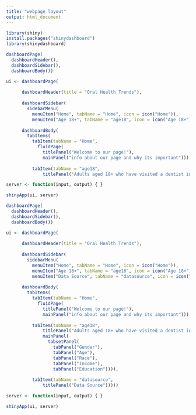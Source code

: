 ```yaml
---
title: "webpage layout"
output: html_document
---
```


```r
library(shiny)
install.packages("shinydashboard")
library(shinydashboard)
```

```r
dashboardPage(
  dashboardHeader(),
  dashboardSidebar(),
  dashboardBody())

ui <- dashboardPage(
  
      dashboardHeader(title = "Oral Health Trends"),
  
      dashboardSidebar( 
        sidebarMenu(
          menuItem("Home", tabName = "Home", icon = icon("Home")),
          menuItem("Age 18+", tabName = "age18", icon = icon("Age 18+")))),
  
      dashboardBody(
        tabItems(
          tabItem(tabName = "Home",
            fluidPage(
              titlePanel("Welcome to our page!"),
              mainPanel("info about our page and why its important"))),
        
          tabItem(tabName = "age18",
              titlePanel("Adults aged 18+ who have visited a dentist in the past year")))))

server <- function(input, output) { }

shinyApp(ui, server)
```
```r
dashboardPage(
  dashboardHeader(),
  dashboardSidebar(),
  dashboardBody())

ui <- dashboardPage(
  
      dashboardHeader(title = "Oral Health Trends"),
  
      dashboardSidebar( 
        sidebarMenu(
          menuItem("Home", tabName = "Home", icon = icon("Home")),
          menuItem("Age 18+", tabName = "age18", icon = icon("Age 18+")),
          menuItem("Data Source", tabName = "datasource", icon = icon("Data Source")))),
  
      dashboardBody(
        tabItems(
          tabItem(tabName = "Home",
            fluidPage(
              titlePanel("Welcome to our page!"),
              mainPanel("info about our page and why its important"))),
        
          tabItem(tabName = "age18",
              titlePanel("Adults aged 18+ who have visited a dentist in the past year"),
              mainPanel(
                tabsetPanel(
                  tabPanel("Gender"),
                  tabPanel("Age"),
                  tabPanel("Race"),
                  tabPanel("Income"),
                  tabPanel("Education")))),
          
          tabItem(tabName = "datasource",
              titlePanel("Data Source")))))

server <- function(input, output) { }

shinyApp(ui, server)
```

